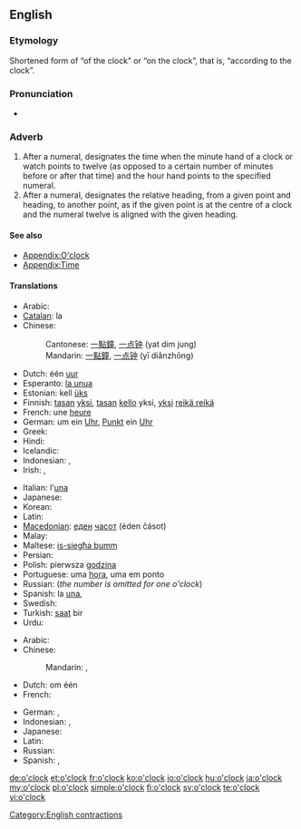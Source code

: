 ==English==

===Etymology===
Shortened form of “of the clock” or “on the clock”, that is, “according to the clock”.

===Pronunciation===
* {{audio|en-us-o'clock.ogg|Audio (US)}}

===Adverb===
{{en-adv|pos=[[o']][[clock]]|-}}

# After a numeral, designates the time when the minute hand of a clock or watch points to twelve (as opposed to a certain number of minutes before or after that time) and the hour hand points to the specified numeral.
# After a numeral, designates the relative heading, from a given point and heading, to another point, as if the given point is at the centre of a clock and the numeral twelve is aligned with the given heading.

====See also====
* [[Appendix:O'clock]]
* [[Appendix:Time]]

====Translations====
{{trans-top|indication of time ''The translations below are of "one o’clock"''}}
* Arabic: {{t|ar|الساعة الواحدة|tr=al-saa3a al-waaHida|sc=Arab}}
* [[Catalan]]: la {{t-|ca|una|f}}
* Chinese:
*: Cantonese: [[一]][[點鐘]], [[一]][[点钟]] (yat dim jung)
*: Mandarin: [[一]][[點鐘]], [[一]][[点钟]] (yī diǎnzhōng)
* Dutch: één [[uur]]
* Esperanto: [[la unua]]
* Estonian: kell [[üks]]
* Finnish: [[tasan]] [[yksi]], [[tasan]] [[kello]] yksi, [[yksi]] [[reikä reikä]] {{qualifier|colloquial}}
* French: une [[heure]]
* German: um ein [[Uhr]], [[Punkt]] ein [[Uhr]]
* Greek: {{t|el|μία η ώρα|f|tr=mía i óra}}
* Hindi: {{t|hi|एक बजे|tr=ek baje|sc=Deva}}
* Icelandic: {{t-|is|klukkan}}
* Indonesian: {{t|id|jam satu}}, {{t|id|pukul satu}}
* Irish: {{t+|ga|a|xs=Irish}} {{t+|ga|aon|alt=haon|xs=Irish}} {{t-|ga|a chlog|xs=Irish}}, {{t|ga|a haon a chlog|xs=Irish}}
{{trans-mid}}
* Italian: l'[[una#Italian|una]]
* Japanese: {{t|ja|一時|tr=いちじ, ichiji|sc=Jpan}}
* Korean: {{t|ko|한시|tr=han-si|sc=Kore}}
* Latin: {{t|la|prima hora}}
* [[Macedonian]]: [[еден]] [[часот]] (éden čásot)
* Malay: {{t|ms|pukul satu|xs=Malay}}
* Maltese: [[is-siegħa bumm]]
* Persian: {{t|fa|ساعت یک|tr=sâ'at yek|sc=fa-Arab}}
* Polish: pierwsza [[godzina]]
* Portuguese: uma [[hora]], uma em ponto
* Russian: {{t+|ru|час|tr=čas}} (''the number is omitted for one o'clock'')
* Spanish: la [[una#Spanish|una]], {{t|es|una en punto}}
* Swedish: {{t+|sv|klockan}} {{t+|sv|ett}}
* Turkish: [[saat]] bir
* Urdu: {{t|ur|ایک بجے|tr=ek baje|sc=ur-Arab}}
{{trans-bottom}}

{{trans-top|''The translations below are of "at one o’clock"''}}
* Arabic: {{t|ar|الساعة الواحدة|tr=al-saa3a al-waaHida|sc=Arab}}
* Chinese:
*: Mandarin: {{t|zh|一點鐘|sc=Hani}}, {{t|zh|一点钟|tr=yī diǎnzhōng|sc=Hani}}
* Dutch: om één {{t+|nl|uur}}
* French: {{t|fr|à une heure}}
{{trans-mid}}
* German: {{t|de|um 1 Uhr}}, {{t|de|um eins}}
* Indonesian: {{t|id|pada pukul satu}}, {{t|id|pada jam satu}}
* Japanese: {{t|ja|一時|tr=いちじに, ichiji-ni|alt=一時に|sc=Jpan}}
* Latin: {{t|la|primae horae}}
* Russian: {{t|ru|в час|tr=v čas}}
* Spanish: {{t|es|a la una|f}},  {{t|es|a la una en punto|f}}
{{trans-bottom}}

[[Category:English contractions]]

[[de:o'clock]]
[[et:o'clock]]
[[fr:o'clock]]
[[ko:o'clock]]
[[io:o'clock]]
[[hu:o'clock]]
[[ja:o'clock]]
[[my:o'clock]]
[[pl:o'clock]]
[[simple:o'clock]]
[[fi:o'clock]]
[[sv:o'clock]]
[[te:o'clock]]
[[vi:o'clock]]